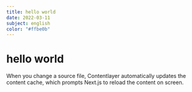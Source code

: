 ```yaml
---
title: hello world
date: 2022-03-11
subject: english
color: "#ffbe0b"
---
```


# hello world
When you change a source file, Contentlayer automatically updates the content cache, which prompts Next.js to reload the content on screen.